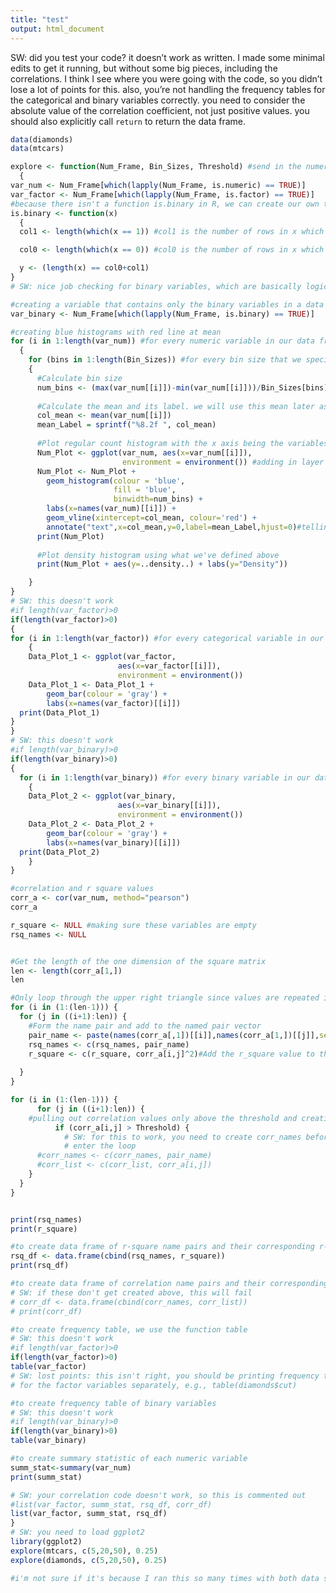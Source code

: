 ```yaml
---
title: "test"
output: html_document
---
```


SW: did you test your code? it doesn't work as written. I made some minimal edits to get it running, but without some big pieces, including the correlations. I think I see where you were going with the code, so you didn't lose a lot of points for this. also, you're not handling the frequency tables for the categorical and binary variables correctly. you need to consider the absolute value of the correlation coefficient, not just positive values. you should also explicitly call `return` to return the data frame.

```r
data(diamonds)
data(mtcars)

explore <- function(Num_Frame, Bin_Sizes, Threshold) #send in the numeric data frames, some bin sizes which we will specify later in our input, and a specific threshold
  {
var_num <- Num_Frame[which(lapply(Num_Frame, is.numeric) == TRUE)]
var_factor <- Num_Frame[which(lapply(Num_Frame, is.factor) == TRUE)]
#because there isn't a function is.binary in R, we can create our own that will identify all the columns in a data frame that contain only 1 and 0.
is.binary <- function(x)
  {  
  col1 <- length(which(x == 1)) #col1 is the number of rows in x which are equal to 1

  col0 <- length(which(x == 0)) #col0 is the number of rows in x which are equal to 0

  y <- (length(x) == col0+col1)
}
# SW: nice job checking for binary variables, which are basically logicals.

#creating a variable that contains only the binary variables in a data frame
var_binary <- Num_Frame[which(lapply(Num_Frame, is.binary) == TRUE)]

#creating blue histograms with red line at mean
for (i in 1:length(var_num)) #for every numeric variable in our data frame
  {
    for (bins in 1:length(Bin_Sizes)) #for every bin size that we specify in our input
    {
      #Calculate bin size
      num_bins <- (max(var_num[[i]])-min(var_num[[i]]))/Bin_Sizes[bins]
      
      #Calculate the mean and its label. we will use this mean later as the x intercept
      col_mean <- mean(var_num[[i]])
      mean_Label = sprintf("%8.2f ", col_mean)
      
      #Plot regular count histogram with the x axis being the variables in our data frame, and specifying that we stay in the local (and not global) environment to acoid errors
      Num_Plot <- ggplot(var_num, aes(x=var_num[[i]]),
                         environment = environment()) #adding in layer of a red straight line where the column mean is and labels for each of the variable in our data frame
      Num_Plot <- Num_Plot +
        geom_histogram(colour = 'blue',
                       fill = 'blue',
                       binwidth=num_bins) +
        labs(x=names(var_num)[[i]]) +
        geom_vline(xintercept=col_mean, colour='red') +
        annotate("text",x=col_mean,y=0,label=mean_Label,hjust=0)#telling it where to place the labels we created. hjust means horizontal adjustment
      print(Num_Plot)
      
      #Plot density histogram using what we've defined above
      print(Num_Plot + aes(y=..density..) + labs(y="Density"))

    } 
}
# SW: this doesn't work
#if length(var_factor)>0
if(length(var_factor)>0)
{
for (i in 1:length(var_factor)) #for every categorical variable in our data frame that we input, we will create a ggplot base layer then add a bar graph layer with the x axis containing each category of our input variables. we will also label the x axis with the name of each variable
    {
    Data_Plot_1 <- ggplot(var_factor,
                        aes(x=var_factor[[i]]),
                        environment = environment())
    Data_Plot_1 <- Data_Plot_1 +
        geom_bar(colour = 'gray') +
        labs(x=names(var_factor)[[i]])
  print(Data_Plot_1)
}
}
# SW: this doesn't work
#if length(var_binary)>0
if(length(var_binary)>0)
{
  for (i in 1:length(var_binary)) #for every binary variable in our data frame that we input, we will create a ggplot base layer then add a bar graph layer with the x axis containing each category of our input variables. we will also label the x axis with the name of each variable
    {
    Data_Plot_2 <- ggplot(var_binary,
                        aes(x=var_binary[[i]]),
                        environment = environment())
    Data_Plot_2 <- Data_Plot_2 +
        geom_bar(colour = 'gray') +
        labs(x=names(var_binary)[[i]])
  print(Data_Plot_2)
    }
}

#correlation and r square values
corr_a <- cor(var_num, method="pearson")
corr_a

r_square <- NULL #making sure these variables are empty
rsq_names <- NULL


#Get the length of the one dimension of the square matrix
len <- length(corr_a[1,])
len

#Only loop through the upper right triangle since values are repeated in the correlation matrix
for (i in (1:(len-1))) {
  for (j in ((i+1):len)) {
    #Form the name pair and add to the named pair vector
    pair_name <- paste(names(corr_a[,1])[[i]],names(corr_a[1,])[[j]],sep="-")
    rsq_names <- c(rsq_names, pair_name)
    r_square <- c(r_square, corr_a[i,j]^2)#Add the r_square value to the value vector
   
  }
}

for (i in (1:(len-1))) {
      for (j in ((i+1):len)) {
    #pulling out correlation values only above the threshold and creating name pairs for each
          if (corr_a[i,j] > Threshold) {
            # SW: for this to work, you need to create corr_names before you
            # enter the loop
      #corr_names <- c(corr_names, pair_name)
      #corr_list <- c(corr_list, corr_a[i,j])
    }
  }
}


print(rsq_names)
print(r_square)

#to create data frame of r-square name pairs and their corresponding r-square values
rsq_df <- data.frame(cbind(rsq_names, r_square))
print(rsq_df)

#to create data frame of correlation name pairs and their corresponding Pearson correlation values
# SW: if these don't get created above, this will fail
# corr_df <- data.frame(cbind(corr_names, corr_list))
# print(corr_df)

#to create frequency table, we use the function table
# SW: this doesn't work
#if length(var_factor)>0
if(length(var_factor)>0)
table(var_factor)
# SW: lost points: this isn't right, you should be printing frequency tables 
# for the factor variables separately, e.g., table(diamonds$cut)

#to create frequency table of binary variables
# SW: this doesn't work
#if length(var_binary)>0
if(length(var_binary)>0)
table(var_binary)

#to create summary statistic of each numeric variable
summ_stat<-summary(var_num)
print(summ_stat)

# SW: your correlation code doesn't work, so this is commented out
#list(var_factor, summ_stat, rsq_df, corr_df)
list(var_factor, summ_stat, rsq_df)
}
# SW: you need to load ggplot2
library(ggplot2)
explore(mtcars, c(5,20,50), 0.25)
explore(diamonds, c(5,20,50), 0.25)

#i'm not sure if it's because I ran this so many times with both data sets that this function now shows me graphs and tables with a mix of both diamonds and mtcars data!!
```
